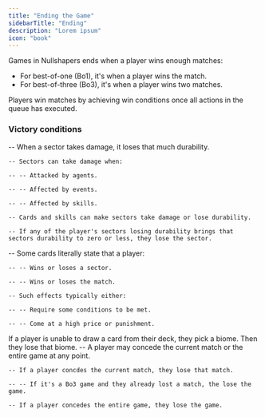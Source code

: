 ```yaml
---
title: "Ending the Game"
sidebarTitle: "Ending"
description: "Lorem ipsum"
icon: "book"
---
```


Games in Nullshapers ends when a player wins enough matches:

- For best-of-one (Bo1), it's when a player wins the match.
- For best-of-three (Bo3), it's when a player wins two matches.

Players win matches by achieving win conditions once all actions in the queue has executed.

### Victory conditions

<CardGroup cols={2}>
  <Card title="Conquest">
    -- When a sector takes damage, it loses that much durability.

    -- Sectors can take damage when:

    -- -- Attacked by agents.

    -- -- Affected by events.

    -- -- Affected by skills.

    -- Cards and skills can make sectors take damage or lose durability.

    -- If any of the player's sectors losing durability brings that sectors durability to zero or less, they lose the sector.

  </Card>
  <Card title="Domination">
    -- Some cards literally state that a player:

    -- -- Wins or loses a sector.

    -- -- Wins or loses the match.

    -- Such effects typically either:

    -- -- Require some conditions to be met.

    -- -- Come at a high price or punishment.

  </Card>
  <Card title="Collapse">
    If a player is unable to draw a card from their deck, they pick a biome. Then they lose that biome. 
  </Card>
  <Card title="Conceding">
    -- A player may concede the current match or the entire game at any point.

    -- If a player concdes the current match, they lose that match.

    -- -- If it's a Bo3 game and they already lost a match, the lose the game.

    -- If a player concedes the entire game, they lose the game.

  </Card>
</CardGroup>
